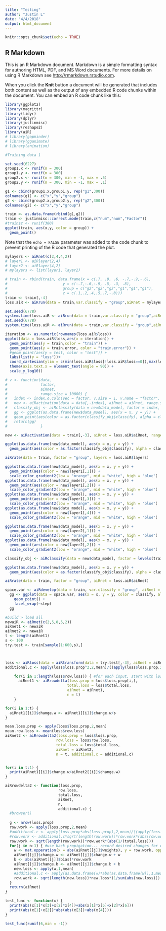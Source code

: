 ```yaml
---
title: "Testing"
author: "Justin L"
date: "4/4/2018"
output: html_document
---
```


```r
knitr::opts_chunk$set(echo = TRUE)
```

## R Markdown

This is an R Markdown document. Markdown is a simple formatting syntax for authoring HTML, PDF, and MS Word documents. For more details on using R Markdown see <http://rmarkdown.rstudio.com>.

When you click the **Knit** button a document will be generated that includes both content as well as the output of any embedded R code chunks within the document. You can embed an R code chunk like this:

```r
library(ggplot2)
library(magrittr)
library(tidyr)
library(dplyr)
library(justinmisc)
library(reshape2)
library(aiR)
# library(gapminder)
# library(gganimate)
# library(animation)
```

```r
#Training data 1

set.seed(6227)
group1.x <- runif(n = 300)
group1.y <- runif(n = 300)
group2.x <- runif(n = 300, min = -1, max = .5)
group2.y <- runif(n = 300, min = -1, max = .1)

g1 <- cbind(group1.x,group1.y, rep("g1",300))
colnames(g1) <- c("x","y","group")
g2 <- cbind(group2.x,group2.y, rep("g2",300))
colnames(g2) <- c("x","y","group")

train <- as.data.frame(rbind(g1,g2))
train <- justinmisc::correct.mode(train,c("num","num","Factor"))
#train$z <- runif(300)
ggplot(train, aes(x,y, color = group)) +
  geom_point()

```

Note that the `echo = FALSE` parameter was added to the code chunk to prevent printing of the R code that generated the plot.

```r

mylayers <- aiRnet(c(2,4,4,2))
# layer1 <- aiRlayer(2,4)
# layer2 <- aiRlayer(4,2)
# mylayers <- list(layer1, layer2)
```


```r
# train <- rbind(train, data.frame(x = c(.7, .9, .6, -.7,-.9,-.6),
#                         y = c(-.7,-.6,-.9, .5, .3, .8),
#                         group = c("g2","g2","g2","g1","g1","g1"),
#                         z = c(.1,.2,.4,.5,.7,-.8)))
train <- train[,-4]
loss.aiR <- aiRrun(data = train,var.classify = "group",aiRnet = mylayers, sample.size = .5,cycles = 300,batch.size = 60)

```

```r
set.seed(6778)
system.time(loss.aiR <- aiRrun(data = train,var.classify = "group",aiRnet = mylayers, sample.size = .5,cycles = 300,batch.size = 60))
set.seed(6778)
system.time(loss.aiR <- aiRrun(data = train,var.classify = "group",aiRnet = mylayers, sample.size = .5,cycles = 300,batch.size = 60, test = TRUE))
```





```r
iteration <- as.numeric(rownames(loss.aiR$loss))
ggplot(data = loss.aiR$loss,aes(x = iteration)) +
  geom_point(aes(y = train,color = "train")) +
  geom_point(aes(y = train.error, color = "train.error")) +
  #geom_point(aes(y = test, color = "test")) +
  labs(list(y = "loss"))+
  coord_cartesian(ylim = c(min(loss.aiR$loss[!loss.aiR$loss==0]),max(loss.aiR$loss)))+
  theme(axis.text.x = element_text(angle = 90)) +
  scale_y_log10()
```



```r
# v <- function(data,
#               factor,
#               aiRnet,
#               range.size = 10000) {
#   index <- index.o.coln(vec = factor, v.size = 1, v.name = "factor", name.col = colnames(data))
#   new <- aiRactivation(data = data[,-index], aiRnet = aiRnet, range.size = range.size)
#   classify_obj <- aiRclassify(data = new$data_model, factor = index, aiRnet = aiRnet)
#   gg <- ggplot(as.data.frame(new$data_model), aes(x = x, y = y)) +
#   geom_point(aes(color = as.factor(classify_obj$classify), alpha = classify_obj$node.max))
#   return(gg)
#               }
```

```r
new <- aiRactivation(data = train[,-3], aiRnet = loss.aiR$aiRnet, range.size = 10000)

```

```r
ggplot(as.data.frame(new$data_model), aes(x = x, y = y)) +
  geom_point(aes(color = as.factor(classify_obj$classify), alpha = classify_obj$node.max)) 
```

```r
aiRrate(data = train, factor = "group", layers = loss.aiR$layers)
```

```r
ggplot(as.data.frame(new$data_model), aes(x = x, y = y)) +
  geom_point(aes(color = new$layer1[,1])) +
  scale_color_gradient2(low = "orange", mid = "white", high = "blue")
ggplot(as.data.frame(new$data_model), aes(x = x, y = y)) +
  geom_point(aes(color = new$layer1[,2])) +
  scale_color_gradient2(low = "orange", mid = "white", high = "blue")
ggplot(as.data.frame(new$data_model), aes(x = x, y = y)) +
  geom_point(aes(color = new$layer1[,3])) +
  scale_color_gradient2(low = "orange", mid = "white", high = "blue")
ggplot(as.data.frame(new$data_model), aes(x = x, y = y)) +
  geom_point(aes(color = new$layer1[,4])) +
  scale_color_gradient2(low = "orange", mid = "white", high = "blue")
```
```r
ggplot(as.data.frame(new$data_model), aes(x = x, y = y)) +
  geom_point(aes(color = new$layer2[,1])) +
  scale_color_gradient2(low = "orange", mid = "white", high = "blue")
ggplot(as.data.frame(new$data_model), aes(x = x, y = y)) +
  geom_point(aes(color = new$layer2[,2])) +
  scale_color_gradient2(low = "orange", mid = "white", high = "blue")
```


```r
classify_obj <- aiRclassify(data = new$data_model, factor = levels(train$group), aiRnet = loss.aiR$aiRnet)
```

```r
ggplot(as.data.frame(new$data_model), aes(x = x, y = y)) +
  geom_point(aes(color = as.factor(classify_obj$classify), alpha = classify_obj$node.max)) 
```

```r
aiRrate(data = train, factor = "group", aiRnet = loss.aiR$aiRnet)
```


```r
space.var <- aiRdevelop(data = train, var.classify = "group", aiRnet = mylayers, sample.size = 1, batch.size = 60, steps = 22)
  gg <- ggplot(data = space.var, aes(x = x, y = y, color = classify, alpha = node.max)) +
    geom_point() +
    facet_wrap(~step)
  gg

```


```r
#build > load all
newaiR <- aiRnet(c(2,5,8,5,2))
aiRnet1 <- newaiR
aiRnet2 <- newaiR
t <- length(aiRnet1)
s <- 100
try.test <- train[sample(1:600,s),]



loss <- aiRloss(data = aiRtransform(data = try.test[,-3], aiRnet = aiRnet1),class.levels = levels(train[,3]),classify = try.test[,3])
additional.c <- apply(loss$loss.prop^2,2,mean)/((apply(loss$loss.prop,2,mean))^2)  # The proportion mean of squares to square of mean... (iteration of each row vs average each row)

    for(i in 1:length(loss$row.loss)) { #for each input, start with loss
      aiRnet1 <- aiRrowdelta(loss.prop = loss$loss.prop[i,],
                            total.loss = loss$total.loss,
                            aiRnet = aiRnet1,
                            n = t)
    }                                                                                                                                                                                                                                                                                                                                                                                                                                                                                                                                                             

for(i in 1:t) {
  aiRnet1[[i]]$change.w <- aiRnet1[[i]]$change.w/s
}

mean.loss.prop <- apply(loss$loss.prop,2,mean)
mean.row.loss <- mean(loss$row.loss)
aiRnet2 <- aiRrowdelta2(loss.prop = loss$loss.prop, 
                       row.loss = loss$row.loss,
                       total.loss = loss$total.loss,
                       aiRnet = aiRnet2,
                       n = t, additional.c = additional.c)


for(i in t:1) {
  print(aiRnet1[[i]]$change.w/aiRnet2[[i]]$change.w)
}

```

```r
aiRrowdelta2 <- function(loss.prop,
                        row.loss,
                        total.loss,
                        aiRnet,
                        n,
                        additional.c) {
  #browser()
 
  g <- nrow(loss.prop)
  row.work <- apply(loss.prop,2,mean)
  #additional.c <- apply(loss.prop*abs(loss.prop),2,mean)/((apply(loss.prop,2,mean)*abs(apply(loss.prop,2,mean))))
  #row.work <- additional.c*sqrt(length(row.work))*row.work*(abs(row.work/(total.loss)))
  row.work <- sqrt(length(row.work))*row.work*(abs(1/(total.loss)))
  for(j in n:1) { #use back propigation... record desired changes for each input to each node... record in $change.w $change.b
    w <- mat.opperation(x = abs(aiRnet[[j]]$weights), y = row.work, opperation = "*")
    aiRnet[[j]]$change.w <- aiRnet[[j]]$change.w + w
    b <- abs(aiRnet[[j]]$bias)*row.work
    aiRnet[[j]]$change.b <- aiRnet[[j]]$change.b + b
    new.loss <- apply(w,1,mean)
    #additional.c <- apply(as.data.frame(w)*abs(as.data.frame(w)),1,mean)/((apply(as.data.frame(w),1,mean)*abs(apply(as.data.frame(w),1,mean))))
    row.work <- sqrt(length(new.loss))*new.loss*(1/sum(abs(new.loss)))
  }
  return(aiRnet)
}
```

```r
test_func <- function(x) {
  print(abs(x[1]*x[3]+x[2]*x[4])+abs(x[1]*x[5]+x[2]*x[6]))
  print(abs(x[1]+x[2])*abs(abs(x[3])+abs(x[4])))
}
```
```r
test_func(runif(6,min = -1))
```


